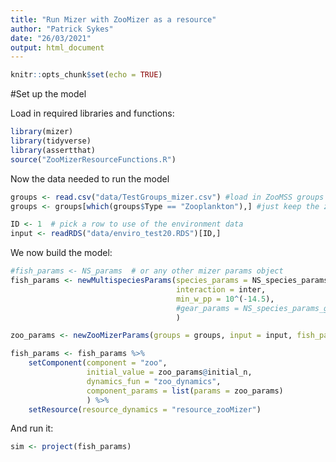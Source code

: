 ```yaml
---
title: "Run Mizer with ZooMizer as a resource"
author: "Patrick Sykes"
date: "26/03/2021"
output: html_document
---
```


```r
knitr::opts_chunk$set(echo = TRUE)
```

#Set up the model

Load in required libraries and functions:

```r

library(mizer)
library(tidyverse)
library(assertthat)
source("ZooMizerResourceFunctions.R")
```

Now the data needed to run the model
```r

groups <- read.csv("data/TestGroups_mizer.csv") #load in ZooMSS groups
groups <- groups[which(groups$Type == "Zooplankton"),] #just keep the zooplankton

ID <- 1  # pick a row to use of the environment data
input <- readRDS("data/enviro_test20.RDS")[ID,]

```

We now build the model:

```r

#fish_params <- NS_params  # or any other mizer params object
fish_params <- newMultispeciesParams(species_params = NS_species_params,
                                     interaction = inter,
                                     min_w_pp = 10^(-14.5),
                                     #gear_params = NS_species_params_gears
                                     )

zoo_params <- newZooMizerParams(groups = groups, input = input, fish_params = fish_params)

fish_params <- fish_params %>% 
    setComponent(component = "zoo",
                 initial_value = zoo_params@initial_n,
                 dynamics_fun = "zoo_dynamics",
                 component_params = list(params = zoo_params)
                 ) %>% 
    setResource(resource_dynamics = "resource_zooMizer")

```

And run it:

```r

sim <- project(fish_params)

```
